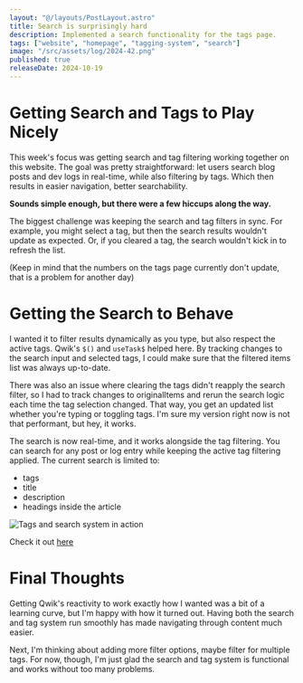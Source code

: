 ```yaml
---
layout: "@/layouts/PostLayout.astro"
title: Search is surprisingly hard
description: Implemented a search functionality for the tags page.
tags: ["website", "homepage", "tagging-system", "search"]
image: "/src/assets/log/2024-42.png"
published: true
releaseDate: 2024-10-19
---
```



# Getting Search and Tags to Play Nicely

This week's focus was getting search and tag filtering working together on this website.
The goal was pretty straightforward: let users search blog posts and dev logs in real-time, while also filtering by tags.
Which then results in easier navigation, better searchability.

**Sounds simple enough, but there were a few hiccups along the way.**

The biggest challenge was keeping the search and tag filters in sync. For example, you might select a tag, but then the search results wouldn't update as expected.
Or, if you cleared a tag, the search wouldn't kick in to refresh the list.

(Keep in mind that the numbers on the tags page currently don't update, that is a problem for another day)

# Getting the Search to Behave

I wanted it to filter results dynamically as you type, but also respect the active tags.
Qwik's `$()` and `useTask$` helped here. By tracking changes to the search input and selected tags, I could make sure that the filtered items list was always up-to-date.

There was also an issue where clearing the tags didn't reapply the search filter, so I had to track changes to originalItems and rerun the search logic each time the tag selection changed.
That way, you get an updated list whether you're typing or toggling tags. I'm sure my version right now is not that performant, but hey, it works.

The search is now real-time, and it works alongside the tag filtering. You can search for any post or log entry while keeping the active tag filtering applied.
The current search is limited to:

- tags
- title
- description
- headings inside the article

<Image src={SearchWorkingImg} alt="Tags and search system in action" />

Check it out [here](/tags/)

# Final Thoughts

Getting Qwik's reactivity to work exactly how I wanted was a bit of a learning curve, but I'm happy with how it turned out.
Having both the search and tag system run smoothly has made navigating through content much easier.

Next, I'm thinking about adding more filter options, maybe filter for multiple tags.
For now, though, I'm just glad the search and tag system is functional and works without too many problems.
